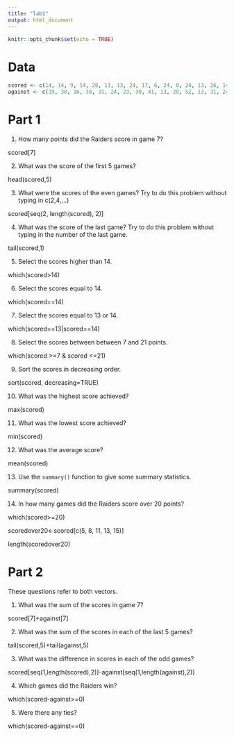 ```yaml
---
title: "lab1"
output: html_document
---
```


```r
knitr::opts_chunk$set(echo = TRUE)
```

# Data

```r
scored <- c(14, 14, 9, 14, 28, 13, 13, 24, 17, 6, 24, 0, 24, 13, 26, 14)
against <- c(19, 30, 16, 38, 31, 24, 23, 30, 41, 13, 20, 52, 13, 31, 24, 47)
```

# Part 1

1. How many points did the Raiders score in game 7?

scored[7]

2. What was the score of the first 5 games?

head(scored,5)

3. What were the scores of the even games? Try to do this problem without typing in c(2,4,...)

scored[seq(2, length(scored), 2)]

4. What was the score of the last game? Try to do this problem without typing in the number of the last game.

tail(scored,1)

5. Select the scores higher than 14.

which(scored>14)

6. Select the scores equal to 14.

which(scored==14)


7. Select the scores equal to 13 or 14.

which(scored==13|scored==14)

8. Select the scores between between 7 and 21 points.

which(scored >=7 & scored <=21)

9. Sort the scores in decreasing order.

sort(scored, decreasing=TRUE)

10. What was the highest score achieved?

max(scored)

11. What was the lowest score achieved?

min(scored)

12. What was the average score?

mean(scored)

13. Use the `summary()` function to give some summary statistics.

summary(scored)

14. In how many games did the Raiders score over 20 points?

which(scored>=20)

scoredover20<-scored[c(5, 8, 11, 13, 15)]

length(scoredover20)

# Part 2
These questions refer to both vectors.

1. What was the sum of the scores in game 7?

scored[7]+against[7]

2. What was the sum of the scores in each of the last 5 games?

tail(scored,5)+tail(against,5)

3. What was the difference in scores in each of the odd games?

scored[seq(1,length(scored),2)]-against[seq(1,length(against),2)]

4. Which games did the Raiders win?

which(scored-against>=0)

5. Were there any ties?

which(scored-against==0)